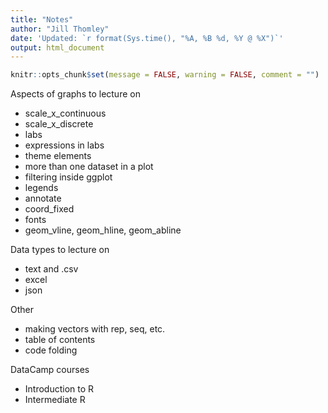 ```yaml
---
title: "Notes"
author: "Jill Thomley"
date: 'Updated: `r format(Sys.time(), "%A, %B %d, %Y @ %X")`'
output: html_document
---
```


```r
knitr::opts_chunk$set(message = FALSE, warning = FALSE, comment = "")
```

Aspects of graphs to lecture on

* scale_x_continuous
* scale_x_discrete
* labs
* expressions in labs
* theme elements
* more than one dataset in a plot
* filtering inside ggplot
* legends
* annotate
* coord_fixed
* fonts
* geom_vline, geom_hline, geom_abline

Data types to lecture on

* text and .csv
* excel
* json

Other

* making vectors with rep, seq, etc.
* table of contents
* code folding

DataCamp courses

* Introduction to R
* Intermediate R